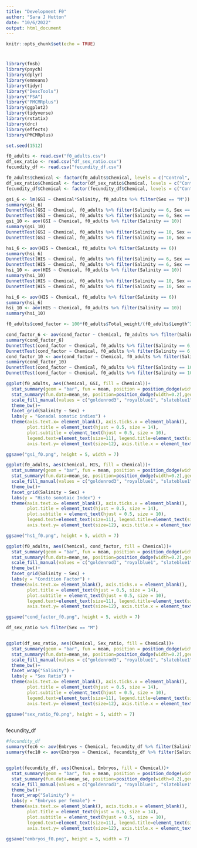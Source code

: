 ```yaml
---
title: "Development F0"
author: "Sara J Hutton"
date: "10/6/2022"
output: html_document
---
```


```r
knitr::opts_chunk$set(echo = TRUE)
```

#
```r
library(fmsb)
library(psych)
library(dplyr)
library(emmeans)
library(tidyr)
library("DescTools")
library("FSA")
library("PMCMRplus")
library(ggplot2)
library(tidyverse)
library(rstatix)
library(drc)
library(effects)
library(PMCMRplus)

set.seed(1512)

```



```r
f0_adults <- read.csv("f0_adults.csv")
df_sex_ratio <- read.csv("df_sex_ratio.csv")
fecundity_df <- read.csv("fecundity_df.csv")

f0_adults$Chemical <- factor(f0_adults$Chemical, levels = c("Control", "Bifenthrin", "Cyfluthrin", "Cyhalothrin") )
df_sex_ratio$Chemical <- factor(df_sex_ratio$Chemical, levels = c("Control", "Bifenthrin", "Cyfluthrin", "Cyhalothrin") )
fecundity_df$Chemical <- factor(fecundity_df$Chemical, levels = c("Control", "Bifenthrin", "Cyfluthrin", "Cyhalothrin") )

```


```r
gsi_6 <- lm(GSI ~ Chemical*Salinity, f0_adults %>% filter(Sex == "M"))
summary(gsi_6)
DunnettTest(GSI ~ Chemical, f0_adults %>% filter(Salinity == 6, Sex == "M"))
DunnettTest(GSI ~ Chemical, f0_adults %>% filter(Salinity == 6, Sex == "F"))
gsi_10 <- aov(GSI ~ Chemical, f0_adults %>% filter(Salinity == 10))
summary(gsi_10)
DunnettTest(GSI ~ Chemical, f0_adults %>% filter(Salinity == 10, Sex == "M"))
DunnettTest(GSI ~ Chemical, f0_adults %>% filter(Salinity == 10, Sex == "F"))

hsi_6 <- aov(HIS ~ Chemical, f0_adults %>% filter(Salinity == 6))
summary(hsi_6)
DunnettTest(HIS ~ Chemical, f0_adults %>% filter(Salinity == 6, Sex == "M"))
DunnettTest(HIS ~ Chemical, f0_adults %>% filter(Salinity == 6, Sex == "F"))
hsi_10 <- aov(HIS ~ Chemical, f0_adults %>% filter(Salinity == 10))
summary(hsi_10)
DunnettTest(HIS ~ Chemical, f0_adults %>% filter(Salinity == 10, Sex == "M"))
DunnettTest(HIS ~ Chemical, f0_adults %>% filter(Salinity == 10, Sex == "F"))

hsi_6 <- aov(HIS ~ Chemical, f0_adults %>% filter(Salinity == 6))
summary(hsi_6)
hsi_10 <- aov(HIS ~ Chemical, f0_adults %>% filter(Salinity == 10))
summary(hsi_10)

f0_adults$cond_factor <- 100*f0_adults$Total_weight/(f0_adults$Length^3)

cond_factor_6 <- aov(cond_factor ~ Chemical, f0_adults %>% filter(Salinity == 6))
summary(cond_factor_6)
DunnettTest(cond_factor ~ Chemical, f0_adults %>% filter(Salinity == 6, Sex == "M"))
DunnettTest(cond_factor ~ Chemical, f0_adults %>% filter(Salinity == 6, Sex == "F"))
cond_factor_10 <- aov(cond_factor ~ Chemical, f0_adults %>% filter(Salinity == 10))
summary(cond_factor_10)
DunnettTest(cond_factor ~ Chemical, f0_adults %>% filter(Salinity == 10, Sex == "M"))
DunnettTest(cond_factor ~ Chemical, f0_adults %>% filter(Salinity == 10, Sex == "F"))

ggplot(f0_adults, aes(Chemical, GSI, fill = Chemical))+
  stat_summary(geom = "bar", fun = mean, position = position_dodge(width = 0.5)) +
  stat_summary(fun.data=mean_se, position=position_dodge(width=0.2),geom="errorbar")+
  scale_fill_manual(values = c("goldenrod3", "royalblue1", "slateblue1", "springgreen4")) +
  theme_bw()+
  facet_grid(Salinity ~ Sex) +
  labs(y = "Gonadal somatic indiex") +
  theme(axis.text.x= element_blank(), axis.ticks.x = element_blank(), 
        plot.title = element_text(hjust = 0.5, size = 14),
        plot.subtitle = element_text(hjust = 0.5, size = 10),
        legend.text=element_text(size=11), legend.title=element_text(size=12), 
        axis.text.y= element_text(size=12), axis.title.x = element_text(size = 14), axis.title.y = element_text(size = 14), strip.text.x = element_text(size = 12),strip.text.y = element_text(size = 12))

ggsave("gsi_f0.png", height = 5, width = 7)

ggplot(f0_adults, aes(Chemical, HIS, fill = Chemical))+
  stat_summary(geom = "bar", fun = mean, position = position_dodge(width = 0.5)) +
  stat_summary(fun.data=mean_se, position=position_dodge(width=0.2),geom="errorbar")+
  scale_fill_manual(values = c("goldenrod3", "royalblue1", "slateblue1", "springgreen4")) +
  theme_bw()+
  facet_grid(Salinity ~ Sex) +
  labs(y = "Histo somotaic Index") +
  theme(axis.text.x= element_blank(), axis.ticks.x = element_blank(), 
        plot.title = element_text(hjust = 0.5, size = 14),
        plot.subtitle = element_text(hjust = 0.5, size = 10),
        legend.text=element_text(size=11), legend.title=element_text(size=12), 
        axis.text.y= element_text(size=12), axis.title.x = element_text(size = 14), axis.title.y = element_text(size = 14), strip.text.x = element_text(size = 12),strip.text.y = element_text(size = 12))

ggsave("hs1_f0.png", height = 5, width = 7)

ggplot(f0_adults, aes(Chemical, cond_factor, fill = Chemical))+
  stat_summary(geom = "bar", fun = mean, position = position_dodge(width = 0.5)) +
  stat_summary(fun.data=mean_se, position=position_dodge(width=0.2),geom="errorbar")+
  scale_fill_manual(values = c("goldenrod3", "royalblue1", "slateblue1", "springgreen4")) +
  theme_bw()+
  facet_grid(Salinity ~ Sex) +
  labs(y = "Condition Factor") +
  theme(axis.text.x= element_blank(), axis.ticks.x = element_blank(), 
        plot.title = element_text(hjust = 0.5, size = 14),
        plot.subtitle = element_text(hjust = 0.5, size = 10),
        legend.text=element_text(size=11), legend.title=element_text(size=12), 
        axis.text.y= element_text(size=12), axis.title.x = element_text(size = 14), axis.title.y = element_text(size = 14), strip.text.x = element_text(size = 12),strip.text.y = element_text(size = 12))

ggsave("cond_factor_f0.png", height = 5, width = 7)

```



```r
df_sex_ratio %>% filter(Sex == "M")


ggplot(df_sex_ratio, aes(Chemical, Sex_ratio, fill = Chemical))+
  stat_summary(geom = "bar", fun = mean, position = position_dodge(width = 0.5)) +
  stat_summary(fun.data=mean_se, position=position_dodge(width=0.2),geom="errorbar")+
  scale_fill_manual(values = c("goldenrod3", "royalblue1", "slateblue1", "springgreen4")) +
  theme_bw()+
  facet_wrap("Salinity") +
  labs(y = "Sex Ratio") +
  theme(axis.text.x= element_blank(), axis.ticks.x = element_blank(), 
        plot.title = element_text(hjust = 0.5, size = 14),
        plot.subtitle = element_text(hjust = 0.5, size = 10),
        legend.text=element_text(size=11), legend.title=element_text(size=12), 
        axis.text.y= element_text(size=12), axis.title.x = element_text(size = 14), axis.title.y = element_text(size = 14), strip.text.x = element_text(size = 12),strip.text.y = element_text(size = 12))

ggsave("sex_ratio_f0.png", height = 5, width = 7)



```
fecundity_df




```r
#fecundity_df 
summary(fec6 <- aov(Embryos ~ Chemical, fecundity_df %>% filter(Salinity == 6)))
summary(fec10 <- aov(Embryos ~ Chemical, fecundity_df %>% filter(Salinity == 10)))


ggplot(fecundity_df, aes(Chemical, Embryos, fill = Chemical))+
  stat_summary(geom = "bar", fun = mean, position = position_dodge(width = 0.5)) +
  stat_summary(fun.data=mean_se, position=position_dodge(width=0.2),geom="errorbar")+
  scale_fill_manual(values = c("goldenrod3", "royalblue1", "slateblue1", "springgreen4")) +
  theme_bw()+
  facet_wrap("Salinity") +
  labs(y = "Embryos per female") +
  theme(axis.text.x= element_blank(), axis.ticks.x = element_blank(), 
        plot.title = element_text(hjust = 0.5, size = 14),
        plot.subtitle = element_text(hjust = 0.5, size = 10),
        legend.text=element_text(size=11), legend.title=element_text(size=12), 
        axis.text.y= element_text(size=12), axis.title.x = element_text(size = 14), axis.title.y = element_text(size = 14), strip.text.x = element_text(size = 12),strip.text.y = element_text(size = 12))

ggsave("embryos_f0.png", height = 5, width = 7)



```